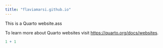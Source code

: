 ```yaml
---
title: "flaviamarsi.github.io"
---
```


This is a Quarto website.ass

To learn more about Quarto websites visit <https://quarto.org/docs/websites>.

```r
1 + 1
```
